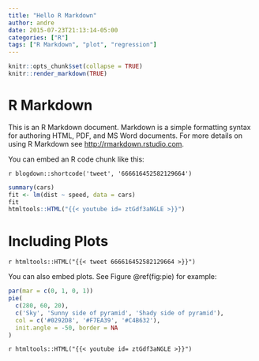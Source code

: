 ```yaml
---
title: "Hello R Markdown"
author: andre
date: 2015-07-23T21:13:14-05:00
categories: ["R"]
tags: ["R Markdown", "plot", "regression"]
---
```


```r
knitr::opts_chunk$set(collapse = TRUE)
knitr::render_markdown(TRUE)
```

# R Markdown

This is an R Markdown document. Markdown is a simple formatting syntax for authoring HTML, PDF, and MS Word documents. For more details on using R Markdown see <http://rmarkdown.rstudio.com>.

You can embed an R code chunk like this:

`r blogdown::shortcode('tweet', '666616452582129664')`

```r
summary(cars)
fit <- lm(dist ~ speed, data = cars)
fit
htmltools::HTML("{{< youtube id= ztGdf3aNGLE >}}")
```

# Including Plots






`r htmltools::HTML("{{< tweet 666616452582129664 >}}")`

You can also embed plots. See Figure \@ref(fig:pie) for example:

```r
par(mar = c(0, 1, 0, 1))
pie(
  c(280, 60, 20),
  c('Sky', 'Sunny side of pyramid', 'Shady side of pyramid'),
  col = c('#0292D8', '#F7EA39', '#C4B632'),
  init.angle = -50, border = NA
)
```


`r htmltools::HTML("{{< youtube id= ztGdf3aNGLE >}}")`
